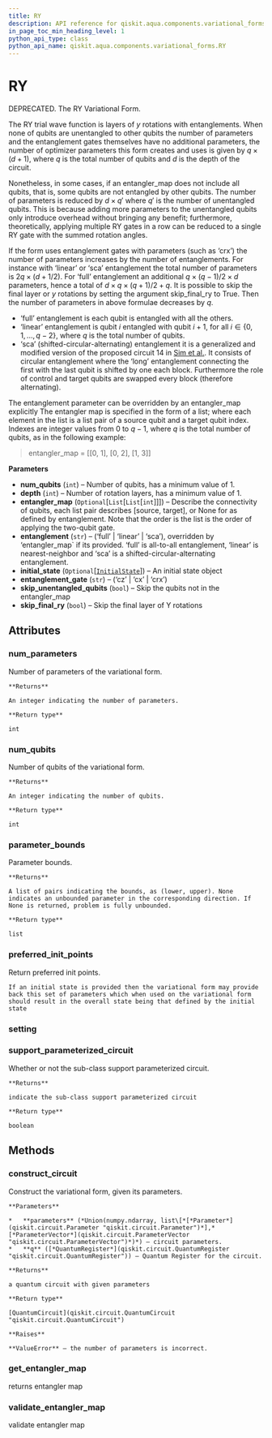 ```yaml
---
title: RY
description: API reference for qiskit.aqua.components.variational_forms.RY
in_page_toc_min_heading_level: 1
python_api_type: class
python_api_name: qiskit.aqua.components.variational_forms.RY
---
```


# RY

<Class id="qiskit.aqua.components.variational_forms.RY" github="https://github.com/qiskit-community/qiskit-aqua/tree/stable/0.7/qiskit/aqua/components/variational_forms/ry.py" signature="RY(num_qubits, depth=3, entangler_map=None, entanglement='full', initial_state=None, entanglement_gate='cz', skip_unentangled_qubits=False, skip_final_ry=False)">
  DEPRECATED. The RY Variational Form.

  The RY trial wave function is layers of $y$ rotations with entanglements. When none of qubits are unentangled to other qubits the number of parameters and the entanglement gates themselves have no additional parameters, the number of optimizer parameters this form creates and uses is given by $q \times (d + 1)$, where $q$ is the total number of qubits and $d$ is the depth of the circuit.

  Nonetheless, in some cases, if an entangler\_map does not include all qubits, that is, some qubits are not entangled by other qubits. The number of parameters is reduced by $d \times q'$ where $q'$ is the number of unentangled qubits. This is because adding more parameters to the unentangled qubits only introduce overhead without bringing any benefit; furthermore, theoretically, applying multiple RY gates in a row can be reduced to a single RY gate with the summed rotation angles.

  If the form uses entanglement gates with parameters (such as ‘crx’) the number of parameters increases by the number of entanglements. For instance with ‘linear’ or ‘sca’ entanglement the total number of parameters is $2q \times (d + 1/2)$. For ‘full’ entanglement an additional $q \times (q - 1)/2 \times d$ parameters, hence a total of $d \times q \times (q + 1) / 2 + q$. It is possible to skip the final layer or $y$ rotations by setting the argument skip\_final\_ry to True. Then the number of parameters in above formulae decreases by $q$.

  *   ‘full’ entanglement is each qubit is entangled with all the others.
  *   ‘linear’ entanglement is qubit $i$ entangled with qubit $i + 1$, for all $i \in \{0, 1, ... , q - 2\}$, where $q$ is the total number of qubits.
  *   ‘sca’ (shifted-circular-alternating) entanglement it is a generalized and modified version of the proposed circuit 14 in [Sim et al.](https://arxiv.org/abs/1905.10876). It consists of circular entanglement where the ‘long’ entanglement connecting the first with the last qubit is shifted by one each block. Furthermore the role of control and target qubits are swapped every block (therefore alternating).

  The entanglement parameter can be overridden by an entangler\_map explicitly The entangler map is specified in the form of a list; where each element in the list is a list pair of a source qubit and a target qubit index. Indexes are integer values from $0$ to $q-1$, where $q$ is the total number of qubits, as in the following example:

  > entangler\_map = \[\[0, 1], \[0, 2], \[1, 3]]

  **Parameters**

  *   **num\_qubits** (`int`) – Number of qubits, has a minimum value of 1.
  *   **depth** (`int`) – Number of rotation layers, has a minimum value of 1.
  *   **entangler\_map** (`Optional`\[`List`\[`List`\[`int`]]]) – Describe the connectivity of qubits, each list pair describes \[source, target], or None for as defined by entanglement. Note that the order is the list is the order of applying the two-qubit gate.
  *   **entanglement** (`str`) – (‘full’ | ‘linear’ | ‘sca’), overridden by ‘entangler\_map\` if its provided. ‘full’ is all-to-all entanglement, ‘linear’ is nearest-neighbor and ‘sca’ is a shifted-circular-alternating entanglement.
  *   **initial\_state** (`Optional`\[[`InitialState`](qiskit.aqua.components.initial_states.InitialState "qiskit.aqua.components.initial_states.initial_state.InitialState")]) – An initial state object
  *   **entanglement\_gate** (`str`) – (‘cz’ | ‘cx’ | ‘crx’)
  *   **skip\_unentangled\_qubits** (`bool`) – Skip the qubits not in the entangler\_map
  *   **skip\_final\_ry** (`bool`) – Skip the final layer of Y rotations

  ## Attributes

  ### num\_parameters

  <Attribute id="qiskit.aqua.components.variational_forms.RY.num_parameters">
    Number of parameters of the variational form.

    **Returns**

    An integer indicating the number of parameters.

    **Return type**

    int
  </Attribute>

  ### num\_qubits

  <Attribute id="qiskit.aqua.components.variational_forms.RY.num_qubits">
    Number of qubits of the variational form.

    **Returns**

    An integer indicating the number of qubits.

    **Return type**

    int
  </Attribute>

  ### parameter\_bounds

  <Attribute id="qiskit.aqua.components.variational_forms.RY.parameter_bounds">
    Parameter bounds.

    **Returns**

    A list of pairs indicating the bounds, as (lower, upper). None indicates an unbounded parameter in the corresponding direction. If None is returned, problem is fully unbounded.

    **Return type**

    list
  </Attribute>

  ### preferred\_init\_points

  <Attribute id="qiskit.aqua.components.variational_forms.RY.preferred_init_points">
    Return preferred init points.

    If an initial state is provided then the variational form may provide back this set of parameters which when used on the variational form should result in the overall state being that defined by the initial state
  </Attribute>

  ### setting

  <Attribute id="qiskit.aqua.components.variational_forms.RY.setting" />

  ### support\_parameterized\_circuit

  <Attribute id="qiskit.aqua.components.variational_forms.RY.support_parameterized_circuit">
    Whether or not the sub-class support parameterized circuit.

    **Returns**

    indicate the sub-class support parameterized circuit

    **Return type**

    boolean
  </Attribute>

  ## Methods

  ### construct\_circuit

  <Function id="qiskit.aqua.components.variational_forms.RY.construct_circuit" signature="RY.construct_circuit(parameters, q=None)">
    Construct the variational form, given its parameters.

    **Parameters**

    *   **parameters** (*Union(numpy.ndarray, list\[*[*Parameter*](qiskit.circuit.Parameter "qiskit.circuit.Parameter")*],* [*ParameterVector*](qiskit.circuit.ParameterVector "qiskit.circuit.ParameterVector")*)*) – circuit parameters.
    *   **q** ([*QuantumRegister*](qiskit.circuit.QuantumRegister "qiskit.circuit.QuantumRegister")) – Quantum Register for the circuit.

    **Returns**

    a quantum circuit with given parameters

    **Return type**

    [QuantumCircuit](qiskit.circuit.QuantumCircuit "qiskit.circuit.QuantumCircuit")

    **Raises**

    **ValueError** – the number of parameters is incorrect.
  </Function>

  ### get\_entangler\_map

  <Function id="qiskit.aqua.components.variational_forms.RY.get_entangler_map" signature="static RY.get_entangler_map(map_type, num_qubits, offset=0)">
    returns entangler map
  </Function>

  ### validate\_entangler\_map

  <Function id="qiskit.aqua.components.variational_forms.RY.validate_entangler_map" signature="static RY.validate_entangler_map(entangler_map, num_qubits)">
    validate entangler map
  </Function>
</Class>

